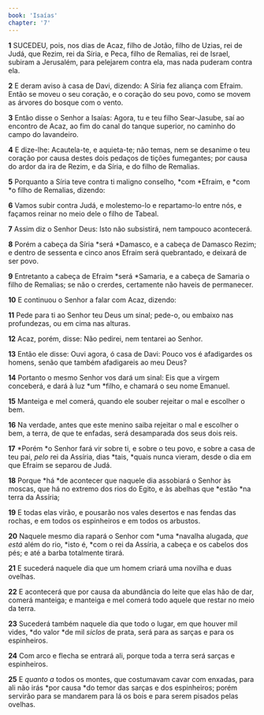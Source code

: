 ```yaml
---
book: 'Isaías'
chapter: '7'
---
```


**1** SUCEDEU, pois, nos dias de Acaz, filho de Jotão, filho de Uzias, rei de Judá, que Rezim, rei da Síria, e Peca, filho de Remalias, rei de Israel, subiram a Jerusalém, para pelejarem contra ela, mas nada puderam contra ela.

**2** E deram aviso à casa de Davi, dizendo: A Síria fez aliança com Efraim. Então se moveu o seu coração, e o coração do seu povo, como se movem as árvores do bosque com o vento.

**3** Então disse o Senhor a Isaías: Agora, tu e teu filho Sear-Jasube, saí ao encontro de Acaz, ao fim do canal do tanque superior, no caminho do campo do lavandeiro.

**4** E dize-lhe: Acautela-te, e aquieta-te; não temas, nem se desanime o teu coração por causa destes dois pedaços de tições fumegantes; por causa do ardor da ira de Rezim, e da Síria, e do filho de Remalias.

**5** Porquanto a Síria teve contra ti maligno conselho, *com *Efraim, e *com *o filho de Remalias, dizendo:

**6** Vamos subir contra Judá, e molestemo-lo e repartamo-lo entre nós, e façamos reinar no meio dele o filho de Tabeal.

**7** Assim diz o Senhor Deus: Isto não subsistirá, nem tampouco acontecerá.

**8** Porém a cabeça da Síria *será *Damasco, e a cabeça de Damasco Rezim; e dentro de sessenta e cinco anos Efraim será quebrantado, e deixará de ser povo.

**9** Entretanto a cabeça de Efraim *será *Samaria, e a cabeça de Samaria o filho de Remalias; se não o crerdes, certamente não haveis de permanecer.

**10** E continuou o Senhor a falar com Acaz, dizendo:

**11** Pede para ti ao Senhor teu Deus um sinal; pede-o, ou embaixo nas profundezas, ou em cima nas alturas.

**12** Acaz, porém, disse: Não pedirei, nem tentarei ao Senhor.

**13** Então ele disse: Ouvi agora, ó casa de Davi: Pouco vos é afadigardes os homens, senão que também afadigareis ao meu Deus?

**14** Portanto o mesmo Senhor vos dará um sinal: Eis que a virgem conceberá, e dará à luz *um *filho, e chamará o seu nome Emanuel.

**15** Manteiga e mel comerá, quando ele souber rejeitar o mal e escolher o bem.

**16** Na verdade, antes que este menino saiba rejeitar o mal e escolher o bem, a terra, de que te enfadas, será desamparada dos seus dois reis.

**17** *Porém *o Senhor fará vir sobre ti, e sobre o teu povo, e sobre a casa de teu pai, _pelo_ rei da Assíria, dias *tais, *quais nunca vieram, desde o dia em que Efraim se separou de Judá.

**18** Porque *há *de acontecer que naquele dia assobiará o Senhor às moscas, que há no extremo dos rios do Egito, e às abelhas que *estão *na terra da Assíria;

**19** E todas elas virão, e pousarão nos vales desertos e nas fendas das rochas, e em todos os espinheiros e em todos os arbustos.

**20** Naquele mesmo dia rapará o Senhor com *uma *navalha alugada, _que está_ além do rio, *isto é, *com o rei da Assíria, a cabeça e os cabelos dos pés; e até a barba totalmente tirará.

**21** E sucederá naquele dia que um homem criará uma novilha e duas ovelhas.

**22** E acontecerá que por causa da abundância do leite que elas hão de dar, comerá manteiga; e manteiga e mel comerá todo aquele que restar no meio da terra.

**23** Sucederá também naquele dia que todo o lugar, em que houver mil vides, *do valor *de mil _siclos_ de prata, será para as sarças e para os espinheiros.

**24** Com arco e flecha se entrará ali, porque toda a terra será sarças e espinheiros.

**25** E _quanto a_ todos os montes, que costumavam cavar com enxadas, para ali não irás *por causa *do temor das sarças e dos espinheiros; porém servirão para se mandarem para lá os bois e para serem pisados pelas ovelhas.
